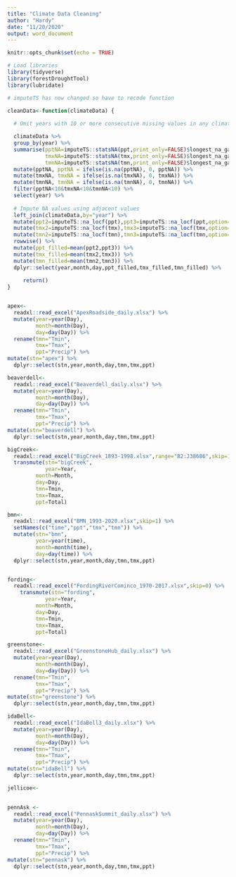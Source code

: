 ```yaml
---
title: "Climate Data Cleaning"
author: "Hardy"
date: "11/20/2020"
output: word_document
---
```


```r
knitr::opts_chunk$set(echo = TRUE)

# Load libraries
library(tidyverse)
library(forestDroughtTool)
library(lubridate)


```

```r
# imputeTS has now changed so have to recode function

cleanData<-function(climateData) {
  
  # Omit years with 10 or more consecutive missing values in any climate variable

  climateData %>%
  group_by(year) %>%
  summarise(pptNA=imputeTS::statsNA(ppt,print_only=FALSE)$longest_na_gap,
            tmxNA=imputeTS::statsNA(tmx,print_only=FALSE)$longest_na_gap,
            tmnNA=imputeTS::statsNA(tmn,print_only=FALSE)$longest_na_gap)%>%
  mutate(pptNA, pptNA = ifelse(is.na(pptNA), 0, pptNA)) %>%
  mutate(tmxNA, tmxNA = ifelse(is.na(tmxNA), 0, tmxNA)) %>%
  mutate(tmnNA, tmnNA = ifelse(is.na(tmnNA), 0, tmnNA)) %>%
  filter(pptNA<10&tmxNA<10&tmnNA<10) %>%
  select(year) %>%
  
  # Impute NA values using adjacent values
  left_join(climateData,by="year") %>%
  mutate(ppt2=imputeTS::na_locf(ppt),ppt3=imputeTS::na_locf(ppt,option="nocb")) %>%
  mutate(tmx2=imputeTS::na_locf(tmx),tmx3=imputeTS::na_locf(tmx,option="nocb")) %>%
  mutate(tmn2=imputeTS::na_locf(tmn),tmn3=imputeTS::na_locf(tmn,option="nocb")) %>%
  rowwise() %>%
  mutate(ppt_filled=mean(ppt2,ppt3)) %>%
  mutate(tmx_filled=mean(tmx2,tmx3)) %>%
  mutate(tmn_filled=mean(tmn2,tmn3)) %>%
  dplyr::select(year,month,day,ppt_filled,tmx_filled,tmn_filled) %>% 
 
     return()
}



```

```r

apex<-
  readxl::read_excel("ApexRoadside_daily.xlsx") %>% 
  mutate(year=year(Day),
         month=month(Day),
         day=day(Day)) %>% 
  rename(tmn="Tmin",
         tmx="Tmax",
         ppt="Precip") %>% 
mutate(stn="apex") %>% 
  dplyr::select(stn,year,month,day,tmn,tmx,ppt)

beaverdell<-
  readxl::read_excel("Beaverdell_daily.xlsx") %>% 
  mutate(year=year(Day),
         month=month(Day),
         day=day(Day)) %>% 
  rename(tmn="Tmin",
         tmx="Tmax",
         ppt="Precip") %>% 
mutate(stn="beaverdell") %>% 
  dplyr::select(stn,year,month,day,tmn,tmx,ppt)

bigCreek<-
  readxl::read_excel("BigCreek_1893-1998.xlsx",range="B2:J38686",skip=1,col_types = "numeric") %>% 
  transmute(stn="bigCreek",
            year=Year,
         month=Month,
         day=Day,
         tmn=Tmin,
         tmx=Tmax,
         ppt=Total)

bmn<-
  readxl::read_excel("BMN_1993-2020.xlsx",skip=1) %>% 
  setNames(c("time","ppt","tmx","tmn")) %>% 
  mutate(stn="bmn",
         year=year(time),
         month=month(time),
         day=day(time)) %>% 
  dplyr::select(stn,year,month,day,tmn,tmx,ppt)


fording<-
  readxl::read_excel("FordingRiverCominco_1970-2017.xlsx",skip=0) %>% 
    transmute(stn="fording",
            year=Year,
         month=Month,
         day=Day,
         tmn=Tmin,
         tmx=Tmax,
         ppt=Total)

greenstone<-
  readxl::read_excel("GreenstoneHub_daily.xlsx") %>%   
  mutate(year=year(Day),
         month=month(Day),
         day=day(Day)) %>% 
  rename(tmn="Tmin",
         tmx="Tmax",
         ppt="Precip") %>% 
mutate(stn="greenstone") %>% 
  dplyr::select(stn,year,month,day,tmn,tmx,ppt)

idaBell<-
  readxl::read_excel("IdaBell3_daily.xlsx") %>%   
  mutate(year=year(Day),
         month=month(Day),
         day=day(Day)) %>% 
  rename(tmn="Tmin",
         tmx="Tmax",
         ppt="Precip") %>% 
mutate(stn="idaBell") %>% 
  dplyr::select(stn,year,month,day,tmn,tmx,ppt)

jellicoe<-
  

pennAsk <- 
  readxl::read_excel("PennaskSummit_daily.xlsx") %>%   
  mutate(year=year(Day),
         month=month(Day),
         day=day(Day)) %>% 
  rename(tmn="Tmin",
         tmx="Tmax",
         ppt="Precip") %>% 
mutate(stn="pennask") %>% 
  dplyr::select(stn,year,month,day,tmn,tmx,ppt)




  

```
